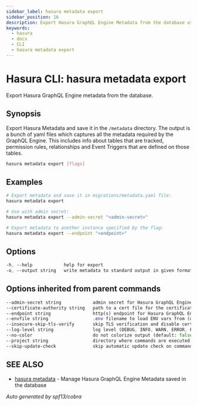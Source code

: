 ```yaml
---
sidebar_label: hasura metadata export
sidebar_position: 16
description: Export Hasura GraphQL Engine Metadata from the database using the Hasura CLI
keywords:
  - hasura
  - docs
  - CLI
  - hasura metadata export
---
```


# Hasura CLI: hasura metadata export

Export Hasura GraphQL Engine metadata from the database.

## Synopsis

Export Hasura Metadata and save it in the `/metadata` directory.
The output is a bunch of yaml files which captures all the metadata required
by the GraphQL Engine. This includes info about tables that are tracked,
permission rules, relationships and Event Triggers that are defined
on those tables.

```bash
hasura metadata export [flags]
```

## Examples

```bash
# Export metadata and save it in migrations/metadata.yaml file:
hasura metadata export

# Use with admin secret:
hasura metadata export --admin-secret "<admin-secret>"

# Export metadata to another instance specified by the flag:
hasura metadata export --endpoint "<endpoint>"
```

## Options

```sass
-h, --help            help for export
-o, --output string   write metadata to standard output in given format for exported metadata (note: this won't modify project metadata) Allowed values: json, yaml")
```

## Options inherited from parent commands

```sass
--admin-secret string            admin secret for Hasura GraphQL Engine (env "HASURA_GRAPHQL_ADMIN_SECRET")
--certificate-authority string   path to a cert file for the certificate authority (env "HASURA_GRAPHQL_CERTIFICATE_AUTHORITY")
--endpoint string                http(s) endpoint for Hasura GraphQL Engine (env "HASURA_GRAPHQL_ENDPOINT")
--envfile string                 .env filename to load ENV vars from (default ".env")
--insecure-skip-tls-verify       skip TLS verification and disable cert checking (default: false) (env "HASURA_GRAPHQL_INSECURE_SKIP_TLS_VERIFY")
--log-level string               log level (DEBUG, INFO, WARN, ERROR, FATAL) (default "INFO")
--no-color                       do not colorize output (default: false)
--project string                 directory where commands are executed (default: current dir)
--skip-update-check              skip automatic update check on command execution
```

## SEE ALSO

- [hasura metadata](/hasura-cli/commands/hasura_metadata.mdx) - Manage Hasura GraphQL Engine Metadata saved in the database

_Auto generated by spf13/cobra_

